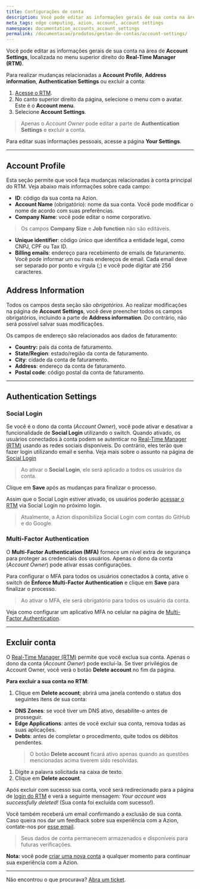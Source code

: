 ```yaml
---
title: Configurações de conta
description: Você pode editar as informações gerais de sua conta na área de Account Settings, localizada no menu superior direito do Real-Time Manager (RTM).
meta_tags: edge computing, azion, account, account settings
namespace: documentation_accounts_account_settings
permalink: /documentacao/produtos/gestao-de-contas/account-settings/
---
```


Você pode editar as informações gerais de sua conta na área de **Account Settings**, localizada no menu superior direito do **Real-Time Manager (RTM)**.

Para realizar mudanças relacionadas a **Account Profile**, **Address information**, **Authentication Settings** ou excluir a conta:

1. [Acesse o RTM](https://manager.azion.com/).
2. No canto superior direito da página, selecione o menu com o avatar. Este é o **Account menu**.
3. Selecione **Account Settings**.

> Apenas o *Account Owner* pode editar a parte de **Authentication Settings** e excluir a conta.

Para editar suas informações pessoais, acesse a página **Your Settings**.

---

## Account Profile

Esta seção permite que você faça mudanças relacionadas à conta principal do RTM. Veja abaixo mais informações sobre cada campo:

- **ID**: código da sua conta na Azion.
- **Account Name** (obrigatório): nome da sua conta. Você pode modificar o nome de acordo com suas preferências.
- **Company Name**: você pode editar o nome corporativo.

> Os campos **Company Size** e **Job function** não são editáveis.

- **Unique identifier**: código único que identifica a entidade legal, como CNPJ, CPF ou Tax ID.
- **Billing emails**: endereço para recebimento de emails de faturamento. Você pode informar um ou mais endereços de email. Cada email deve ser separado por ponto e vírgula (;) e você pode digitar até 256 caracteres.

## Address Information

Todos os campos desta seção são *obrigatórios*. Ao realizar modificações na página de **Account Settings**, você deve preencher todos os campos obrigatórios, incluindo a parte de **Address information**. Do contrário, não será possível salvar suas modificações.

Os campos de endereço são relacionados aos dados de faturamento:

- **Country:** país da conta de faturamento.
- **State/Region**: estado/região da conta de faturamento.
- **City**: cidade da conta de faturamento.
- **Address**: endereço da conta de faturamento.
- **Postal code**: código postal da conta de faturamento.

---

## Authentication Settings

### Social Login

Se você é o dono da conta (*Account Owner*), você pode ativar e desativar a funcionalidade de **Social Login** utilizando o switch. Quando ativado, os usuários conectados à conta podem se autenticar no [Real-Time Manager (RTM)](https://manager.azion.com/) usando as redes sociais disponíveis. Do contrário, eles terão que fazer login utilizando email e senha. Veja mais sobre o assunto na página de [Social Login](/pt-br/documentacao/produtos/gestao-de-contas/social-login/)

> Ao ativar o **Social Login**, ele será aplicado a todos os usuários da conta.

Clique em **Save** após as mudanças para finalizar o processo.

Assim que o Social Login estiver ativado, os usuários poderão [acessar o RTM](https://manager.azion.com/) via Social Login no próximo login.

> Atualmente, a Azion disponibiliza Social Login com contas do GitHub e do Google.

### Multi-Factor Authentication

O **Multi-Factor Authentication (MFA)** fornece um nível extra de segurança para proteger as credenciais dos usuários. Apenas o dono da conta (*Account Owner*) pode ativar essas configurações.

Para configurar o MFA para todos os usuários conectados à conta, ative o switch de **Enforce Multi-Factor Authentication** e clique em **Save** para finalizar o processo.

> Ao ativar o MFA, ele será obrigatório para todos os usuário da conta.

Veja como configurar um aplicativo MFA no celular na página de [Multi-Factor Authentication](/pt-br/documentacao/produtos/gestao-de-contas/multi-factor-authentication/).

---

## Excluir conta 

O [Real-Time Manager (RTM)](https://manager.azion.com/) permite que você exclua sua conta. Apenas o dono da conta (*Account Owner*) pode excluí-la. Se tiver privilégios de Account Owner, você verá o botão **Delete account** no fim da página.

**Para excluir a sua conta no RTM**: 

1. Clique em **Delete account**; abrirá uma janela contendo o status dos seguintes itens de sua conta:
* **DNS Zones**: se você tiver um DNS ativo, desabilite-o antes de prosseguir.
* **Edge Applications**: antes de você excluir sua conta, remova todas as suas aplicações.
* **Debts**: antes de completar o procedimento, quite todos os débitos pendentes.
  > O botão **Delete account** ficará ativo apenas quando as questões mencionadas acima tiverem sido resolvidas.
1. Digite a palavra solicitada na caixa de texto.
1. Clique em **Delete account**.

Após excluir com sucesso sua conta, você será redirecionado para a página de [login do RTM](https://manager.azion.com/signup/) e verá a seguinte mensagem: *Your account was successfully deleted!* (Sua conta foi excluída com sucesso!).

Você também receberá um email confirmando a exclusão de sua conta. Caso queira nos dar um feedback sobre sua experiência com a Azion, contate-nos por [esse email](mailto:feedback@azion.com).

> Seus dados de conta permanecem armazenados e disponíveis para futuras verificações.

**Nota:** você pode [criar uma nova conta](/pt-br/documentacao/produtos/gestao-de-contas/criar-conta/) a qualquer momento para continuar sua experiência com a Azion.

---

Não encontrou o que procurava? [Abra um ticket](https://tickets.azion.com/pt-BR/support/login/).
